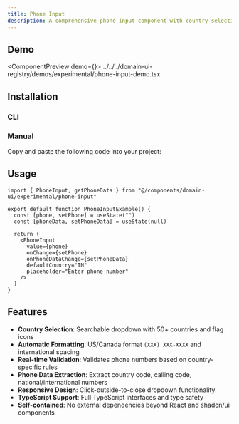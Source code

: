 ```yaml
---
title: Phone Input
description: A comprehensive phone input component with country selection, formatting, and validation.
---
```



## Demo

<ComponentPreview demo={<PhoneInputDemo />}>
  <include>../../../domain-ui-registry/demos/experimental/phone-input-demo.tsx</include>
</ComponentPreview>

## Installation

### CLI

<RegistryCliCommands name="phone-input" type="free" />

### Manual

Copy and paste the following code into your project:

<RegistryAllFiles name="phone-input" type="free" />

## Usage

```tsx
import { PhoneInput, getPhoneData } from "@/components/domain-ui/experimental/phone-input"
```

```tsx
export default function PhoneInputExample() {
  const [phone, setPhone] = useState("")
  const [phoneData, setPhoneData] = useState(null)

  return (
    <PhoneInput
      value={phone}
      onChange={setPhone}
      onPhoneDataChange={setPhoneData}
      defaultCountry="IN"
      placeholder="Enter phone number"
    />
  )
}
```

## Features

- **Country Selection**: Searchable dropdown with 50+ countries and flag icons
- **Automatic Formatting**: US/Canada format `(XXX) XXX-XXXX` and international spacing
- **Real-time Validation**: Validates phone numbers based on country-specific rules
- **Phone Data Extraction**: Extract country code, calling code, national/international numbers
- **Responsive Design**: Click-outside-to-close dropdown functionality
- **TypeScript Support**: Full TypeScript interfaces and type safety
- **Self-contained**: No external dependencies beyond React and shadcn/ui components
